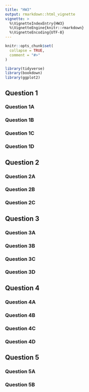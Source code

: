 ```yaml
---
title: "HW3"
output: rmarkdown::html_vignette
vignette: >
  %\VignetteIndexEntry{HW3}
  %\VignetteEngine{knitr::rmarkdown}
  %\VignetteEncoding{UTF-8}
---
```


```r
knitr::opts_chunk$set(
  collapse = TRUE,
  comment = "#>"
)
```

```r
library(tidyverse)
library(bookdown)
library(ggplot2)
```

## Question 1 

### Question 1A

### Question 1B

### Question 1C

### Question 1D

## Question 2

### Question 2A

### Question 2B

### Question 2C

## Question 3

### Question 3A

### Question 3B

### Question 3C

### Question 3D

## Question 4

### Question 4A

### Question 4B

### Question 4C

### Question 4D

## Question 5

### Question 5A

### Question 5B
